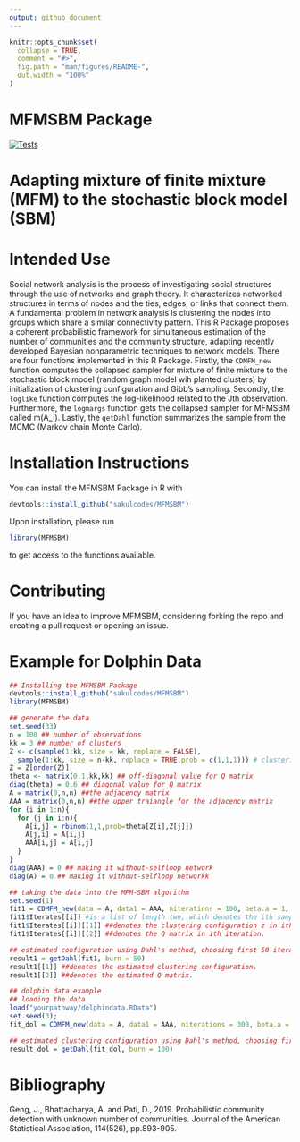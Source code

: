 ```yaml
---
output: github_document
---
```


<!-- README.md is generated from README.Rmd. Please edit that file -->

```r
knitr::opts_chunk$set(
  collapse = TRUE,
  comment = "#>",
  fig.path = "man/figures/README-",
  out.width = "100%"
)
```

# MFMSBM Package
<!-- badges: start -->
[![Tests](https://github.com/sakulcodes/MFMSBM/actions/workflows/test-coverage.yaml/badge.svg)](https://par.nsf.gov/servlets/purl/10177926)
<!-- badges: end -->

# Adapting mixture of finite mixture (MFM) to the stochastic block model (SBM) 
# Intended Use
Social network analysis is the process of investigating social structures through the use of networks and graph theory. It characterizes networked structures in terms of nodes and the ties, edges, or links that connect them. A fundamental problem in network analysis is clustering the nodes into groups which share a similar connectivity pattern. This R Package proposes a coherent probabilistic framework for simultaneous estimation of the number of communities and the community structure, adapting recently developed Bayesian nonparametric techniques to network models. There are four functions implemented in this R Package. Firstly, the `CDMFM_new` function computes the collapsed sampler for mixture of finite mixture to the stochastic block model (random graph model wih planted clusters) by initialization of clustering configuration and Gibb’s sampling. Secondly, the `loglike` function computes the log-likelihood related to the Jth observation. Furthermore, the `logmargs` function gets the collapsed sampler for MFMSBM called m(A_j). Lastly, the `getDahl` function summarizes the sample from the MCMC (Markov chain Monte Carlo).

# Installation Instructions
You can install the MFMSBM Package in R with
```r
devtools::install_github("sakulcodes/MFMSBM")
```
Upon installation, please run
```r
library(MFMSBM)
```
to get access to the functions available.

# Contributing
If you have an idea to improve MFMSBM, considering forking the repo and creating a pull request or opening an issue.

# Example for Dolphin Data
```r
## Installing the MFMSBM Package
devtools::install_github("sakulcodes/MFMSBM")
library(MFMSBM)

## generate the data
set.seed(33)
n = 100 ## number of observations
kk = 3 ## number of clusters
Z <- c(sample(1:kk, size = kk, replace = FALSE),
  sample(1:kk, size = n-kk, replace = TRUE,prob = c(1,1,1))) # clustering configuration
Z = Z[order(Z)]
theta <- matrix(0.1,kk,kk) ## off-diagonal value for Q matrix
diag(theta) = 0.6 ## diagonal value for Q matrix
A = matrix(0,n,n) ##the adjacency matrix
AAA = matrix(0,n,n) ##the upper traiangle for the adjacency matrix
for (i in 1:n){
  for (j in i:n){
    A[i,j] = rbinom(1,1,prob=theta[Z[i],Z[j]])
    A[j,i] = A[i,j]
    AAA[i,j] = A[i,j]
  }
}
diag(AAA) = 0 ## making it without-selfloop network
diag(A) = 0 ## making it without-selfloop networkk

## taking the data into the MFM-SBM algorithm
set.seed(1)
fit1 = CDMFM_new(data = A, data1 = AAA, niterations = 100, beta.a = 1, beta.b = 1, GAMMA=1, LAMBDA = 1, initNClusters = 9)
fit1$Iterates[[i]] #is a list of length two, which denotes the ith sample in MCMC output. 
fit1$Iterates[[i]][[1]] ##denotes the clustering configuration z in ith iteration.
fit1$Iterates[[i]][[2]] ##denotes the Q matrix in ith iteration.

## estimated configuration using Dahl's method, choosing first 50 iterations in MCMC as burn-in
result1 = getDahl(fit1, burn = 50)
result1[[1]] ##denotes the estimated clustering configuration.
result1[[2]] ##denotes the estimated Q matrix.

## dolphin data example
## loading the data
load("yourpathway/dolphindata.RData")
set.seed(3); 
fit_dol = CDMFM_new(data = A, data1 = AAA, niterations = 300, beta.a = 2, beta.b = 2, GAMMA=1,LAMBDA = 1,initNClusters=ceiling(runif(1,1,10)))

## estimated clustering configuration using Dahl's method, choosing first 100 iterations in MCMC as burn-in
result_dol = getDahl(fit_dol, burn = 100)
```

# Bibliography
Geng, J., Bhattacharya, A. and Pati, D., 2019. Probabilistic community detection with unknown number of communities. Journal of the American Statistical Association, 114(526), pp.893-905.
